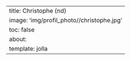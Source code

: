   
---
title: Christophe (nd)
image: 'img/profil_photo//christophe.jpg'
toc: false
about:
  template: jolla
---
